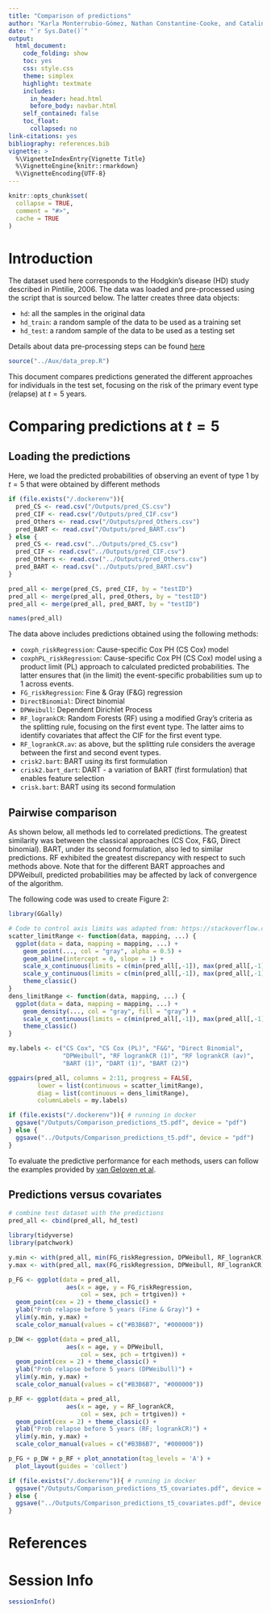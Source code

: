 ```yaml
---
title: "Comparison of predictions"
author: "Karla Monterrubio-Gómez, Nathan Constantine-Cooke, and Catalina Vallejos"
date: "`r Sys.Date()`"
output:
  html_document:
    code_folding: show
    toc: yes
    css: style.css
    theme: simplex
    highlight: textmate
    includes:
      in_header: head.html
      before_body: navbar.html
    self_contained: false
    toc_float:
      collapsed: no
link-citations: yes
bibliography: references.bib
vignette: >
  %\VignetteIndexEntry{Vignette Title}
  %\VignetteEngine{knitr::rmarkdown}
  %\VignetteEncoding{UTF-8}
---
```


```r
knitr::opts_chunk$set(
  collapse = TRUE,
  comment = "#>",
  cache = TRUE
)
```

# Introduction

The dataset used here corresponds to the Hodgkin’s disease (HD) study described
in Pintilie, 2006. The data was loaded and pre-processed using the script that
is sourced below. The latter creates three data objects:

- `hd`: all the samples in the original data
- `hd_train`: a random sample of the data to be used as a training set
- `hd_test`: a random sample of the data to be used as a testing set

Details about data pre-processing steps can be found [here](https://github.com/VallejosGroup/CompRisksVignettes/blob/main/Source/DataPreparation.Rmd)

```r
source("../Aux/data_prep.R")
```

This document compares predictions generated the different approaches for individuals in the test set, focusing on the risk of the primary event type
(relapse) at $t=5$ years. 

# Comparing predictions at $t=5$

## Loading the predictions

Here, we load the predicted probabilities of observing an event of type 1 by
$t=5$ that were obtained by different methods

```r
if (file.exists("/.dockerenv")){
  pred_CS <- read.csv("/Outputs/pred_CS.csv")
  pred_CIF <- read.csv("/Outputs/pred_CIF.csv")
  pred_Others <- read.csv("/Outputs/pred_Others.csv")
  pred_BART <- read.csv("/Outputs/pred_BART.csv")
} else {
  pred_CS <- read.csv("../Outputs/pred_CS.csv")
  pred_CIF <- read.csv("../Outputs/pred_CIF.csv")
  pred_Others <- read.csv("../Outputs/pred_Others.csv")
  pred_BART <- read.csv("../Outputs/pred_BART.csv")
}

pred_all <- merge(pred_CS, pred_CIF, by = "testID")
pred_all <- merge(pred_all, pred_Others, by = "testID")
pred_all <- merge(pred_all, pred_BART, by = "testID")

names(pred_all)
```

The data above includes predictions obtained using the following methods:

* `coxph_riskRegression`: Cause-specific Cox PH (CS Cox) model 
* `coxphPL_riskRegression`: Cause-specific Cox PH (CS Cox) model using a product
limit (PL) approach to calculated predicted probabilities. The latter ensures
that (in the limit) the event-specific probabilities sum up to 1 across events. 
* `FG_riskRegression`: Fine & Gray (F&G) regression   
* `DirectBinomial`: Direct binomial        
* `DPWeibull`: Dependent Dirichlet Process        
* `RF_logrankCR`: Random Forests (RF) using a modified Gray's criteria as the 
splitting rule, focusing on the first event type. The latter aims to identify 
covariates that affect the CIF for the first event type.
* `RF_logrankCR.av`: as above, but the splitting rule considers the average 
between the first and second event types.
* `crisk2.bart`: BART using its first formulation    
* `crisk2.bart_dart`: DART - a variation of BART (first formulation) that
enables feature selection
* `crisk.bart`: BART using its second formulation    

## Pairwise comparison

As shown below, all methods led to correlated predictions. The greatest similarity was between the classical approaches (CS Cox, F&G, Direct binomial).
BART, under its second formulation, also led to similar predictions. RF 
exhibited the greatest discrepancy with respect to such methods above.
Note that for the different BART approaches and DPWeibull, predicted probabilities may be affected by lack of convergence of the algorithm. 

The following code was used to create Figure 2:

```r
library(GGally)

# Code to control axis limits was adapted from: https://stackoverflow.com/questions/53277656/how-to-define-facet-axis-limits-in-ggpairs-function
scatter_limitRange <- function(data, mapping, ...) { 
  ggplot(data = data, mapping = mapping, ...) + 
    geom_point(..., col = "gray", alpha = 0.5) + 
    geom_abline(intercept = 0, slope = 1) +
    scale_x_continuous(limits = c(min(pred_all[,-1]), max(pred_all[,-1]))) +
    scale_y_continuous(limits = c(min(pred_all[,-1]), max(pred_all[,-1]))) +
    theme_classic()
}
dens_limitRange <- function(data, mapping, ...) {
  ggplot(data = data, mapping = mapping, ...) + 
    geom_density(..., col = "gray", fill = "gray") + 
    scale_x_continuous(limits = c(min(pred_all[,-1]), max(pred_all[,-1]))) +
    theme_classic()
}

my.labels <- c("CS Cox", "CS Cox (PL)", "F&G", "Direct Binomial", 
               "DPWeibull", "RF logrankCR (1)", "RF logrankCR (av)", 
               "BART (1)", "DART (1)", "BART (2)")

ggpairs(pred_all, columns = 2:11, progress = FALSE,
        lower = list(continuous = scatter_limitRange),
        diag = list(continuous = dens_limitRange),
        columnLabels = my.labels)

if (file.exists("/.dockerenv")){ # running in docker
  ggsave("/Outputs/Comparison_predictions_t5.pdf", device = "pdf")
} else {
  ggsave("../Outputs/Comparison_predictions_t5.pdf", device = "pdf")
}
```

To evaluate the predictive performance for each methods, users can follow the
examples provided by [van Geloven et al](https://github.com/survival-lumc/ValidationCompRisks).

## Predictions versus covariates

```r
# combine test dataset with the predictions
pred_all <- cbind(pred_all, hd_test)

library(tidyverse)
library(patchwork)

y.min <- with(pred_all, min(FG_riskRegression, DPWeibull, RF_logrankCR))
y.max <- with(pred_all, max(FG_riskRegression, DPWeibull, RF_logrankCR))

p_FG <- ggplot(data = pred_all, 
                aes(x = age, y = FG_riskRegression, 
                    col = sex, pch = trtgiven)) +
  geom_point(cex = 2) + theme_classic() +
  ylab("Prob relapse before 5 years (Fine & Gray)") +
  ylim(y.min, y.max) +
  scale_color_manual(values = c("#B3B6B7", "#000000"))

p_DW <- ggplot(data = pred_all, 
                aes(x = age, y = DPWeibull, 
                    col = sex, pch = trtgiven)) +
  geom_point(cex = 2) + theme_classic() +
  ylab("Prob relapse before 5 years (DPWeibull)") +
  ylim(y.min, y.max) +
  scale_color_manual(values = c("#B3B6B7", "#000000"))

p_RF <- ggplot(data = pred_all, 
                aes(x = age, y = RF_logrankCR, 
                    col = sex, pch = trtgiven)) +
  geom_point(cex = 2) + theme_classic() +
  ylab("Prob relapse before 5 years (RF; logrankCR)") +
  ylim(y.min, y.max) +
  scale_color_manual(values = c("#B3B6B7", "#000000"))

p_FG + p_DW + p_RF + plot_annotation(tag_levels = 'A') + 
  plot_layout(guides = 'collect')

if (file.exists("/.dockerenv")){ # running in docker
  ggsave("/Outputs/Comparison_predictions_t5_covariates.pdf", device = "pdf")
} else {
  ggsave("../Outputs/Comparison_predictions_t5_covariates.pdf", device = "pdf")
}
```

# References
<div id="refs"></div>

# Session Info
```r
sessionInfo()
```
